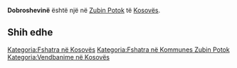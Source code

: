 {{Fshat në 
 | Emri                = Dobroshevinë
 | EmriAlt                = 
 | NAME_SHORT_FORM=      
 | NAME_GENERIC=      
 | NAME_SORT_NAME_RO=      DOBROSHEVINE
 | FULL_NAME_RO = Dobroshevinë
 | FULL_NAME_ND_RO=Dobroshevine
 | SORT_NAME_RG=DOBROSHEVINE
 | FULL_NAME_RG=Dobroshevinë
 | FULL_NAME_ND_RG=Dobroshevine
 | SRP_NAME_SHORT_FORM=      
 | SRP_NAME_GENERIC=      
 | SRP_NAME_SORT_NAME_RO=      
 | SRP_FULL_NAME_RO = 
 | SRP_FULL_NAME_ND_RO=
 | SRP_SORT_NAME_RG=
 | SRP_FULL_NAME_RG=
 | SRP_FULL_NAME_ND_RG=
 | Emri (Rasa dhanore) = 
 | Figura              = 
 | Shteti              = Kosovo
 | Komuna              = Zubin Potok
 | Kodi postar         = 
 | Sipërfaqja          = 

 | Popullsia           = 

 | Regj. i popullsisë  = 
 | Dend. e popullsisë  = 
 | Faqja zyrtare       = 
 <!--- Koordinatat ----> 
 | Gjerësia            = 42.918889
 | Gjatësia            = 20.701667
 | Lartësia            = 
}}
'''Dobroshevinë''' është një [[]] në [[Zubin Potok]] të [[Kosovës]].

<!-- == Gjeografia == -->
<!-- == Historia == -->
<!-- == Demografia == -->
== Shih edhe ==
{{Komuna Zubin Potok}}
{{Kosovo-Administrata-Cung}}

[[Kategoria:Fshatra në Kosovës]]
[[Kategoria:Fshatra në Kommunes Zubin Potok]]
[[Kategoria:Vendbanime në Kosovës]]